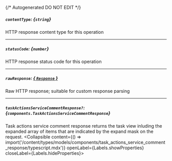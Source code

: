 {/* Autogenerated DO NOT EDIT  */}

##### `contentType`: *{`string`}*
HTTP response content type for this operation

---
##### `statusCode`: *{`number`}*
HTTP response status code for this operation

---
##### `rawResponse`: [*{ `Response` }*](https://developer.mozilla.org/en-US/docs/Web/API/Response)
Raw HTTP response; suitable for custom response parsing

---
##### `taskActionsServiceCommentResponse?`: *{`components.TaskActionsServiceCommentResponse`}*
Task actions service comment response returns the task view inluding the expanded array of items that are indicated by the expand mask on the request.
<Collapsible content={() => import('/content/types/models/components/task_actions_service_comment_response/typescript.mdx')} openLabel={Labels.showProperties} closeLabel={Labels.hideProperties}>
</Collapsible>


